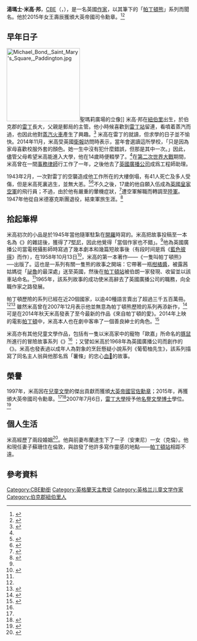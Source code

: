 {{noteTA
|T=zh-hans:迈克尔·邦德; zh-hk:米高·邦; zh-tw:麥可·龐德;
|1=zh-hans:迈克尔; zh-hk:米高; zh-tw:麥可;
|2=zh-hans:邦德; zh-hk:邦; zh-tw:龐德;
|3=zh-hans:托马斯; zh-hant:湯瑪士;
|4=zh-hans:帕丁顿; zh-tw:柏靈頓; zh-hk:柏靈頓;
|3=zh-hans:帕丁頓; zh-tw:柏靈頓; zh-hk:柏靈頓;
}}
{{Infobox person
|name          = 米高·邦<br>[[CBE|CBE]]
|native_name   = Michael Bond
|image         =
|image_size    =
|caption       =
|birth_name    = 湯瑪士·米高·邦
|birth_date    = {{Birth date |1926|1|13|df=y}}
|birth_place   = {{ENG}}[[伯克郡|伯克郡]][[紐伯里|紐伯里]]
|death_date    = {{death date and age|2017|6|27|1926|1|13}}
|death_place   = {{ENG}}[[倫敦|倫敦]]
|body_discovered =
|death_cause   =
|resting_place =
|resting_place_coordinates = <!-- {{coord|LAT|LONG|display=inline,title}} -->
|residence     = 倫敦
|nationality   = {{UK}}
|citizenship   = 
|known_for     = [[帕丁頓熊|帕丁頓熊]]的作者
|education     = 
|alma_mater    =
|employer      =
|occupation    = 作家
|years_active  = 1945年–2017年
|home_town     = 伯克郡紐伯里
|title         =
|salary        =
|networth      =
|weight        =
|term          =
|predecessor   =
|successor     =
|party         =
|opponents     =
|boards        =
|religion      = [[羅馬天主教|羅馬天主教]]
|spouse        = 
|children      = 1子1女
|parents       =
|relations     =
|callsign      =
|signature     =
|website       =
|footnotes     =
}}
'''湯瑪士·米高·邦'''，[[大英帝國勳章|CBE]]（{{lang-en|Thomas Michael Bond}}，{{bd|1926年|1月13日|2017年|6月27日|Bond, Michael}}），是一名英國[[作家|作家]]，以其筆下的「[[帕丁頓熊|帕丁頓熊]]」系列而聞名。他於2015年女王壽辰獲頒大英帝國司令勳章。<ref name="bbc 20150613">{{cite web|url=http://www.bbc.co.uk/news/uk-33109755|title=Birthday Honours 2015: Van Morrison and Kevin Spacey head list|website=BBC News|date=2015-06-13|accessdate=2016-10-20|archive-date=2017-08-12|archive-url=https://web.archive.org/web/20170812114539/http://www.bbc.co.uk/news/uk-33109755|dead-url=no}}</ref><ref>{{cite news|url=http://www.bbc.com/news/entertainment-arts-40432946|title=Paddington Bear creator Michael Bond dies|publisher=BBC|date=2017-06-28|accessdate=2017-06-28|archive-date=2017-06-28|archive-url=https://web.archive.org/web/20170628153400/http://www.bbc.com/news/entertainment-arts-40432946|dead-url=no}}</ref>

== 早年日子 ==
[[File:Michael_Bond,_Saint_Mary's_Square,_Paddington.jpg|200px]]聖瑪莉廣場的立像]]
米高·邦在[[纽伯里_(伯克郡)|紐伯里]]出生，於伯克郡的[[雷丁|雷丁]]長大，父親是郵局的主管。他小時候喜歡到[[雷丁站|雷丁站]]留連，看{{link-en|康沃爾海濱快車|Cornish Riviera Express}}噴着蒸汽而過，也因此他對[[蒸汽機車|蒸汽火車]]產生了興趣。<ref name="The Guardian 28 November 2014">{{cite news |last=Pauli |first=Michelle |title=Michael Bond: ‘Paddington stands up for things, he’s not afraid of going to the top and giving them a hard stare’ |url=http://www.theguardian.com/books/2014/nov/28/michael-bond-author-paddington-bear-interview-books-television-film |date=28 November 2014 |newspaper=The Guardian |location=London |accessdate=3 December 2014 |archive-date=2021-02-24 |archive-url=https://web.archive.org/web/20210224111722/https://www.theguardian.com/books/2014/nov/28/michael-bond-author-paddington-bear-interview-books-television-film |dead-url=no }}</ref> 米高在雷丁的{{link-en|展示書院|Elvian School}}就讀，但求學的日子並不愉快。2014年11月，米高受英國[[衛報|衛報]]訪問時表示，當年會選讀這所學校，「只是因為家母喜歡校服外套的顏色。她一生中沒有犯什麼錯誤，但那是其中一次。」因此，儘管父母希望米高能進入大學，他在14歲時便輟學了。<ref name="The Guardian 28 November 2014"/>在[[第二次世界大战|第二次世界大戰]]期間，米高曾在一間[[事務律師|事務律師]]行工作了一年，之後他去了[[英國廣播公司|英國廣播公司]]成爲工程師助理。

1943年2月，一次對雷丁的空襲造成他工作所在的大樓倒塌，有41人死亡及多人受傷，但是米高死裏逃生，並無大恙。<ref>{{cite news | first = Emma | last = Midgley | url = http://www.bbc.co.uk/news/uk-england-berkshire-16964890 | title = Paddington Bear 'inspired by evacuees' says author Bond | publisher = BBC | accessdate = 13 February 2012 | date = 13 February 2012 | archive-date = 2021-01-26 | archive-url = https://web.archive.org/web/20210126095010/https://www.bbc.co.uk/news/uk-england-berkshire-16964890 | dead-url = no }}</ref><ref>{{cite web | url = http://www.readingmuseum.org.uk/news/2012/jan/paddington-bear-writer-reading-podcast-online/ | title = Paddington Bear writer's wartime Reading Podcast now online | publisher = Reading Borough Council | accessdate = 13 February 2012 | deadurl = yes | archiveurl = https://web.archive.org/web/20120212210104/http://www.readingmuseum.org.uk/news/2012/jan/paddington-bear-writer-reading-podcast-online/ | archivedate = 2012年2月12日 }}</ref>不久之後，17歲的他自願入伍成為[[英國皇家空軍|英國皇家空軍]]的飛行員；不過，由於他有嚴重的暈機症狀，<ref name="jrank">{{cite web|url=http://biography.jrank.org/pages/1131/Bond-Thomas-Michael-1926.html|title=(Thomas) Michael Bond (1926-) Biography - Personal, Addresses, Career, Honors Awards, Writings, Adaptations, Sidelights|website=Brief Biographies|publisher=Net Industries|accessdate=2016-10-20|archive-date=2011-09-06|archive-url=https://web.archive.org/web/20110906185322/http://biography.jrank.org/pages/1131/Bond-Thomas-Michael-1926.html|dead-url=no}}</ref>遭空軍解職而轉調至[[英國陸軍|陸軍]]。1947年他從自米德塞克斯團退役，結束軍旅生涯。<ref name=bbc2014>{{cite news|title=Paddington Bear author Michael Bond writes new book|url=http://www.bbc.com/news/entertainment-arts-26938914|accessdate=8 April 2014|newspaper=BBC News|date=9 April 2014|archive-date=2020-11-11|archive-url=https://web.archive.org/web/20201111210036/https://www.bbc.com/news/entertainment-arts-26938914|dead-url=no}}</ref>

== 拾起筆桿 ==
米高初次的小品是於1945年當他隨軍駐紮在[[開羅|開羅]]時寫的。米高把故事投稿至一本名為《{{link-en|倫敦意見|London Opinion}}》的雜誌後，獲得了7[[堅尼_(英國貨幣)|堅尼]]，因此他覺得「當個作家也不錯」。<ref name="The Guardian 28 November 2014"/>他為英國廣播公司當電視攝影師時寫過了幾本劇本和幾篇短故事後（有段时间是爲《[[藍色彼得|藍色彼得]]》而作），在1958年10月13日<ref>{{cite web|url=http://www.paddington.com/us/heritage/michael-bond/|title=Michael Bond, the creator of Paddington|publisher=Paddington & Co. Ltd.|accessdate=2016-10-20|archive-date=2017-05-25|archive-url=https://web.archive.org/web/20170525021311/http://www.paddington.com/us/heritage/michael-bond/|dead-url=no}}</ref>，米高的第一本著作——《一隻叫帕丁頓熊》──出版了。這也是一系列有關一隻熊的故事之開端：它帶著一瓶[[柑橘醬|柑橘醬]]，被露茜姑媽從「[[祕魯|祕魯]]的最深處」送至英國，然後在[[帕丁頓站|帕丁頓站]]被伯朗一家發現、收留並以該車站命名。<ref name="bbc2014"/>1965年，該系列故事的成功使米高辭去了英國廣播公司的職務，向全職作家之路發展。

帕丁頓歷險的系列已經在近20個國家，以逾40種語言賣出了超過三千五百萬冊。<ref name="bbc2014"/><ref>{{cite news | url=http://www.guardian.co.uk/media/2008/jan/22/bbc.radio | title=BBC celebrates 50 years of Paddington | work=The Guardian | author=John Plunkett | date=22 January 2008 | accessdate=15 October 2008 | location=London | archive-date=2011-02-07 | archive-url=https://web.archive.org/web/20110207054925/http://www.guardian.co.uk/media/2008/jan/22/bbc.radio | dead-url=no }}</ref> 雖然米高曾在2007年12月表示他並無意為帕丁頓熊歷險的系列再添新作，<ref>{{cite news | url=http://www.guardian.co.uk/books/2007/dec/11/news.richardlea | title=Paddington Bear faces questions on asylum status | work=The Guardian | author=Richard Lea | date=11 December 2007 | accessdate=15 October 2008 | location=London | archive-date=2012-11-13 | archive-url=https://web.archive.org/web/20121113211446/http://www.guardian.co.uk/books/2007/dec/11/news.richardlea | dead-url=no }}</ref>可是在2014年秋天米高發表了至今最新的作品《來自帕丁頓的愛》。2014年上映的電影[[柏靈頓：熊愛趴趴走|帕丁頓]]中，米高本人也在劇中客串了一個善良紳士的角色。<ref>{{cite web|url=http://www.bbc.com/news/entertainment-arts-29849523|author=Kirsty Lang|title=Paddington creator Michael Bond makes cameo in new film|website=BBC News|date=2014-10-31|accessdate=2016-10-20|archive-date=2019-12-10|archive-url=https://web.archive.org/web/20191210032807/https://www.bbc.com/news/entertainment-arts-29849523|dead-url=no}}</ref>

米高亦有其他兒童文學作品，包括有一隻以米高家中的寵物「歐嘉」所命名的[[豚鼠|豚鼠]]所進行的冒險故事系列《{{link-en|保家的歐嘉|Olga da Polga}}》<ref name="The Guardian 28 November 2014"/> ；又譬如米高於1968年為英國廣播公司而創作的《{{link-en|香草們|the Herbs}}》。米高也發表過以成年人為對象的烹飪懸疑小說系列《葡萄柚先生》，該系列描寫了同名主人翁與他那名爲「薯條」的忠心[[血𤟥|血𤟥]]的故事。

== 榮譽 ==
1997年，米高因在[[兒童文學|兒童文學]]的傑出貢獻而獲頒[[大英帝國勳章|大英帝國官佐勳章]]；2015年，再獲頒大英帝國司令勳章。<ref name="bbc 20150613"/><ref>{{cite web|url=http://www.dailymail.co.uk/news/article-3122174/Paddington-Bear-writer-awarded-CBE-services-children-s-literature-following-character-s-big-screen-success.html|title=Paddington Bear writer awarded CBE for services to children's literature following character's big screen success|website=Daily Mail|date=2015-06-13|accessdate=2016-10-20|archive-date=2016-10-20|archive-url=https://web.archive.org/web/20161020112217/http://www.dailymail.co.uk/news/article-3122174/Paddington-Bear-writer-awarded-CBE-services-children-s-literature-following-character-s-big-screen-success.html|dead-url=no}}</ref>2007年7月6日，[[雷丁大學|雷丁大學]]授予他[[名誉学位|名譽]][[文學博士|文學博士]]學位。<ref>{{cite web|url=http://alumni.reading.ac.uk/page.aspx?pid=1296|title=Honorary graduates|publisher=University of Reading|accessdate=2016-10-20|archive-date=2016-12-07|archive-url=https://web.archive.org/web/20161207231848/http://www.alumni.reading.ac.uk/page.aspx?pid=1296|dead-url=no}}</ref>

== 個人生活 ==
米高經歷了兩段婚姻<ref>{{cite web|url=http://www.imdb.com/name/nm1286491/bio|title=Michael Bond Biography|website=IMDB|accessdate=2016-10-20|archive-date=2020-01-22|archive-url=https://web.archive.org/web/20200122015637/https://www.imdb.com/name/nm1286491/bio|dead-url=no}}</ref>。他與前妻布蘭達生下了一子（安東尼）一女（克倫）。他和現任妻子蘇珊住在倫敦，與啟發了他許多寫作靈感的地點——[[帕丁頓站|帕丁頓站]]相距不遠。

== 參考資料 ==
{{reflist}}

{{柏靈頓熊}}

{{DEFAULTSORT:Bond, Michael}}
[[Category:CBE勳銜|Category:CBE勳銜]]
[[Category:英格蘭天主教徒|Category:英格蘭天主教徒]]
[[Category:英格兰儿童文学作家|Category:英格兰儿童文学作家]]
[[Category:伯克郡紐伯里人|Category:伯克郡紐伯里人]]